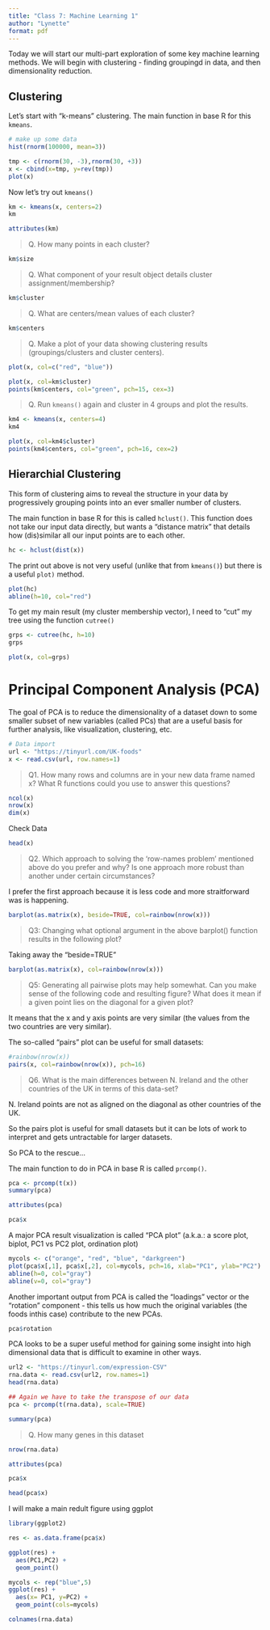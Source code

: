 ```yaml
---
title: "Class 7: Machine Learning 1"
author: "Lynette"
format: pdf
---
```


Today we will start our multi-part exploration of some key machine learning methods. We will begin with clustering - finding groupingd in data, and then dimensionality reduction.


## Clustering

Let's start with "k-means" clustering. 
The main function in base R for this `kmeans`. 

```r
# make up some data
hist(rnorm(100000, mean=3))
```

```r
tmp <- c(rnorm(30, -3),rnorm(30, +3))
x <- cbind(x=tmp, y=rev(tmp))
plot(x)
```

Now let's try out `kmeans()`

```r
km <- kmeans(x, centers=2)
km
```

```r
attributes(km)
```

> Q. How many points in each cluster?

```r
km$size
```

> Q. What component of your result object details cluster assignment/membership?

```r
km$cluster
```

> Q. What are centers/mean values of each cluster?

```r
km$centers
```

> Q. Make a plot of your data showing clustering results (groupings/clusters and cluster centers).

```r
plot(x, col=c("red", "blue"))
```

```r
plot(x, col=km$cluster)
points(km$centers, col="green", pch=15, cex=3)
```

> Q. Run `kmeans()` again and cluster in 4 groups and plot the results.

```r
km4 <- kmeans(x, centers=4)
km4
```

```r
plot(x, col=km4$cluster)
points(km4$centers, col="green", pch=16, cex=2)
```

## Hierarchial Clustering

This form of clustering aims to reveal the structure in your data by progressively grouping points into an ever smaller number of clusters.

The main function in base R for this is called `hclust()`. This function does not take our input data directly, but wants a "distance matrix" that details how (dis)similar all our input points are to each other.

```r
hc <- hclust(dist(x))
```

The print out above is not very useful (unlike that from `kmeans()`) but there is a useful `plot)` method.

```r
plot(hc)
abline(h=10, col="red")
```

To get my main result (my cluster membership vector), I need to "cut" my tree using the function `cutree()` 

```r
grps <- cutree(hc, h=10)
grps
```

```r
plot(x, col=grps)
```


# Principal Component Analysis (PCA)

The goal of PCA is to reduce the dimensionality of a dataset down to some smaller subset of new variables (called PCs) that are a useful basis for further analysis, like visualization, clustering, etc.



```r
# Data import
url <- "https://tinyurl.com/UK-foods"
x <- read.csv(url, row.names=1)
```

> Q1. How many rows and columns are in your new data frame named x? What R functions could you use to answer this questions?

```r
ncol(x)
nrow(x)
dim(x)
```

Check Data

```r
head(x)
```


> Q2. Which approach to solving the ‘row-names problem’ mentioned above do you prefer and why? Is one approach more robust than another under certain circumstances?

I prefer the first approach because it is less code and more straitforward was is happening. 


```r
barplot(as.matrix(x), beside=TRUE, col=rainbow(nrow(x)))
```

> Q3: Changing what optional argument in the above barplot() function results in the following plot?

Taking away the "beside=TRUE"


```r
barplot(as.matrix(x), col=rainbow(nrow(x)))

```

>Q5: Generating all pairwise plots may help somewhat. Can you make sense of the following code and resulting figure? What does it mean if a given point lies on the diagonal for a given plot?

It means that the x and y axis points are very similar (the values from the two countries are very similar). 



The so-called "pairs" plot can be useful for small datasets:

```r
#rainbow(nrow(x))
pairs(x, col=rainbow(nrow(x)), pch=16)
```

>Q6. What is the main differences between N. Ireland and the other countries of the UK in terms of this data-set?

N. Ireland points are not as aligned on the diagonal as other countries of the UK. 



So the pairs plot is useful for small datasets but it can be lots of work to interpret and gets untractable for larger datasets. 

So PCA to the rescue...

The main function to do in PCA in base R is called `prcomp()`.

```r
pca <- prcomp(t(x))
summary(pca)
```

```r
attributes(pca)
```

```r
pca$x
```

A major PCA result visualization is called "PCA plot" (a.k.a.: a score plot, biplot, PC1 vs PC2 plot, ordination plot)

```r
mycols <- c("orange", "red", "blue", "darkgreen")
plot(pca$x[,1], pca$x[,2], col=mycols, pch=16, xlab="PC1", ylab="PC2")
abline(h=0, col="gray")
abline(v=0, col="gray")
```

Another important output from PCA is called the "loadings" vector or the "rotation" component - this tells us how much the original variables (the foods inthis case) contribute to the new PCAs.

```r
pca$rotation
```

PCA looks to be a super useful method for gaining some insight into high dimensional data that is difficult to examine in other ways. 

```r
url2 <- "https://tinyurl.com/expression-CSV"
rna.data <- read.csv(url2, row.names=1)
head(rna.data)
```


```r
## Again we have to take the transpose of our data 
pca <- prcomp(t(rna.data), scale=TRUE)
```

```r
summary(pca)
```

> Q. How many genes in this dataset

```r
nrow(rna.data)
```

```r
attributes(pca)
```

```r
pca$x
```

```r
head(pca$x)
```

I will make a main redult figure using ggplot 
```r
library(ggplot2)
```

```r
res <- as.data.frame(pca$x)
```

```r
ggplot(res) +
  aes(PC1,PC2) +
  geom_point()
```

```r
mycols <- rep("blue",5)
ggplot(res) +
  aes(x= PC1, y=PC2) +
  geom_point(cols=mycols)
```

```r
colnames(rna.data)
```













